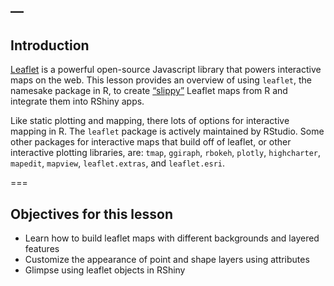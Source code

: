 ---
---

## Introduction

[Leaflet](http://leafletjs.com/) is a powerful open-source Javascript library that powers interactive maps on the web. This lesson provides an overview of using `leaflet`, the namesake package in R, to create ["slippy"](https://www.planet.com/docs/guides/slippy-maps/) Leaflet maps from R and integrate them into RShiny apps. 

Like static plotting and mapping, there lots of options for interactive mapping in R. The `leaflet` package is actively maintained by RStudio. Some other packages for interactive maps that build off of leaflet, or other interactive plotting libraries, are: `tmap`, `ggiraph`, `rbokeh`, `plotly`, `highcharter`, `mapedit`, `mapview`, `leaflet.extras`, and `leaflet.esri`.

===

## Objectives for this lesson

* Learn how to build leaflet maps with different backgrounds and layered features
* Customize the appearance of point and shape layers using attributes
* Glimpse using leaflet objects in RShiny